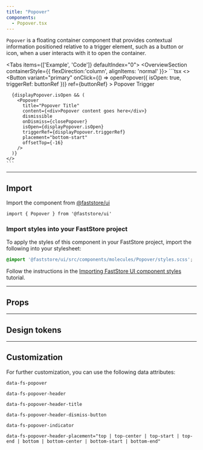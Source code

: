 ```yaml
---
title: "Popover"
components:
  - Popover.tsx
---
```


`Popover` is a floating container component that provides contextual information positioned relative to a trigger element, such as a button or icon, when a user interacts with it to open the container.

<Tabs items={['Example', 'Code']} defaultIndex="0">
  <Tab>
    <OverviewSection containerStyle={{ flexDirection:'column', alignItems: 'normal' }}>
        <PopoverUsage />
    </OverviewSection>
  </Tab>
  <Tab>
    ```tsx
    <>
      <Button
        variant="primary"
        onClick={() => openPopover({ isOpen: true, triggerRef: buttonRef })}
        ref={buttonRef}
      >
        Popover Trigger
      </Button>

      {displayPopover.isOpen && (
        <Popover
          title="Popover Title"
          content={<div>Popover content goes here</div>}
          dismissible
          onDismiss={closePopover}
          isOpen={displayPopover.isOpen}
          triggerRef={displayPopover.triggerRef}
          placement="bottom-start"
          offsetTop={-16}
        />
      )}
    </>
    ```
  </Tab>
</Tabs>

---

## Import

Import the component from [@faststore/ui](https://developers.vtex.com/docs/guides/faststore/components-index)

```tsx
import { Popover } from '@faststore/ui'
```

### Import styles into your FastStore project

To apply the styles of this component in your FastStore project, import the following into your stylesheet:

```scss
@import '@faststore/ui/src/components/molecules/Popover/styles.scss';
```

Follow the instructions in the [Importing FastStore UI component styles](https://developers.vtex.com/docs/guides/faststore/using-themes-importing-ui-components-styles) tutorial.

---

## Props

<ComponentPropsSection component="Popover" />

---

## Design tokens

<TokenTable>
  <TokenRow
    token="--fs-popover-margin"
    value="0 var(--fs-spacing-3)"
  />
  <TokenRow
    token="--fs-popover-padding"
    value="var(--fs-spacing-3) var(--fs-spacing-4) var(--fs-spacing-4)"
  />
  <TokenRow
    token="--fs-popover-border-radius"
    value="var(--fs-border-radius)"
  />
  <TokenRow
    token="--fs-popover-bkg-color"
    value="var(--fs-color-body-bkg)"
    isColor
  />
  <TokenRow
    token="--fs-popover-box-shadow"
    value="var(--fs-shadow-darker)"
  />
  <TokenRow
    token="--fs-popover-z-index"
    value="var(--fs-z-index-top)"
  />
  <TokenDivider />
  <TokenRow
    token="--fs-popover-indicator-size"
    value="var(--fs-spacing-1)"
  />
  <TokenRow
    token="--fs-popover-indicator-distance-edge"
    value="var(--fs-spacing-3)"
  />
  <TokenRow
    token="--fs-popover-indicator-distance-base"
    value="var(--fs-spacing-1)"
  />
  <TokenRow
    token="--fs-popover-indicator-translate"
    value="calc(var(--fs-popover-indicator-size) + var(--fs-popover-indicator-distance-base))"
  />
</TokenTable>

---

## Customization

For further customization, you can use the following data attributes:

`data-fs-popover`

`data-fs-popover-header`

`data-fs-popover-header-title`

`data-fs-popover-header-dismiss-button`

`data-fs-popover-indicator`

`data-fs-popover-header-placement="top | top-center | top-start | top-end | bottom | bottom-center | bottom-start | bottom-end"`
